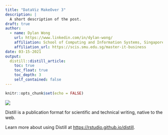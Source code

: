 ```yaml
---
title: "DataViz MakeOver 3"
description: |
  A short description of the post.
draft: true
author:
  - name: Dylan Wong 
    url: https://www.linkedin.com/in/dylan-wong/
    affiliation: School of Computing and Information Systems, Singapore Management University
    affiliation_url: https://scis.smu.edu.sg/master-it-business
date: 03-15-2021
output:
  distill::distill_article:
    toc: true
    toc_float: true
    toc_depth: 3
    self_contained: false
---
```



```r
knitr::opts_chunk$set(echo = FALSE)
```

![](./image/original.png)


Distill is a publication format for scientific and technical writing, native to the web.

Learn more about using Distill at <https://rstudio.github.io/distill>.



